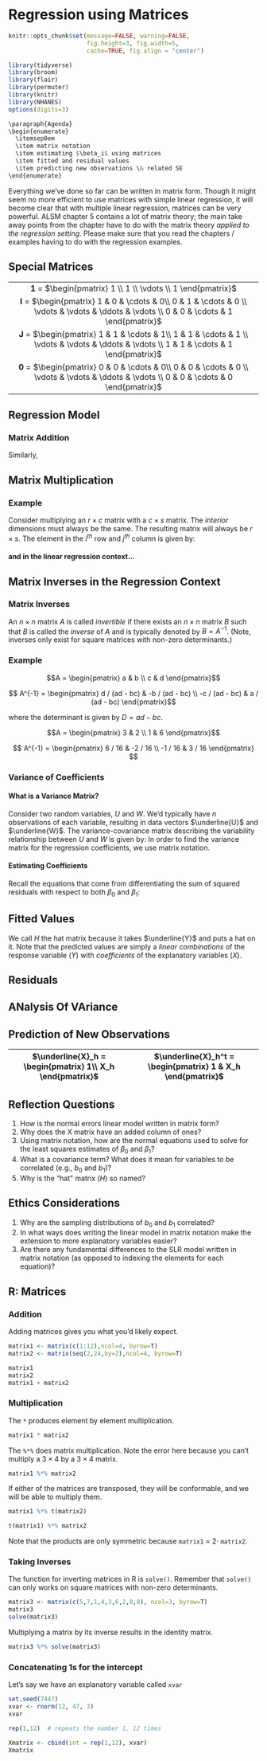 # Regression using Matrices {#la}


```r
knitr::opts_chunk$set(message=FALSE, warning=FALSE, 
                      fig.height=3, fig.width=5,  
                      cache=TRUE, fig.align = "center")

library(tidyverse)
library(broom)
library(flair)
library(permuter)
library(knitr)
library(NHANES)
options(digits=3)
```


```r
\paragraph{Agenda}
\begin{enumerate}
  \itemsep0em
  \item matrix notation
  \item estimating $\beta_i$ using matrices
  \item fitted and residual values
  \item predicting new observations \& related SE
\end{enumerate}
```


Everything we've done so far can be written in matrix form.  Though it might seem no more efficient to use matrices with simple linear regression, it will become clear that with multiple linear regression, matrices can be very powerful.  ALSM chapter 5 contains a lot of matrix theory; the main take away points from the chapter have to do with the matrix theory *applied to the regression setting*.  Please make sure that you read the chapters / examples having to do with the regression examples.


## Special Matrices

||  
|:--:|  
|**1** = $\begin{pmatrix} 1 \\ 1 \\  \vdots \\ 1 \end{pmatrix}$|  
|**I** = $\begin{pmatrix} 1  &  0  &  \cdots  &   0\\ 0  &  1  &  \cdots  &  0 \\ \vdots  &  \vdots  &  \ddots  &  \vdots \\ 0  &  0  &  \cdots  &  1 \end{pmatrix}$|  
|**J** = $\begin{pmatrix} 1  &  1  &  \cdots  &   1\\ 1  &  1  &  \cdots  &  1 \\ \vdots  &  \vdots  &  \ddots  &  \vdots \\ 1  &  1  &  \cdots  &  1 \end{pmatrix}$| 	  
|**0** = $\begin{pmatrix} 0  &  0  &  \cdots  &   0\\ 0  &  0  &  \cdots  &  0 \\ \vdots  &  \vdots  &  \ddots  &  \vdots \\ 0  &  0  &  \cdots  &  0 \end{pmatrix}$|  

## Regression Model

### Matrix Addition


\begin{eqnarray*}
Y_i &=& E[Y_i] + \epsilon_i\\
&&\\
\begin{pmatrix} Y_1\\ Y_2 \\ \vdots \\ Y_n \end{pmatrix} &=&
\begin{pmatrix} E[Y_1]\\ E[Y_2] \\ \vdots \\ E[Y_n] \end{pmatrix} +
\begin{pmatrix} \epsilon_1\\ \epsilon_2 \\ \vdots \\ \epsilon_n \end{pmatrix}\\
&&\\
\underline{Y} &=& E[\underline{Y}] + \underline{\epsilon}\\
\end{eqnarray*}
Similarly,
\begin{eqnarray*}
Y_i &=& \hat{Y}_i + e_i\\
&&\\
\begin{pmatrix} Y_1\\ Y_2 \\ \vdots \\ Y_n \end{pmatrix} &=&
\begin{pmatrix} \hat{Y}_1\\ \hat{Y}_2 \\ \vdots \\ \hat{Y}_n \end{pmatrix} +
\begin{pmatrix} e_1\\ e_2 \\ \vdots \\ e_n \end{pmatrix}\\
&&\\
\underline{Y} &=& \underline{\hat{Y}} + \underline{e}\\
\end{eqnarray*}

## Matrix Multiplication

### Example
Consider multiplying an $r \times c$ matrix with a $c \times s$ matrix.  The  *interior* dimensions must always be the same.  The resulting matrix will always be $r \times s$.  The element in the $i^{th}$ row and $j^{th}$ column is given by:
\begin{eqnarray*}
\sum_{k=1}^c a_{ik} b_{kj}\\
AB &=& \begin{pmatrix} a_{11} & a_{12} & a_{13} \\ a_{21} & a_{22} & a_{23} \end{pmatrix}
\begin{pmatrix} b_{11} & b_{12} \\ b_{21} & b_{22} \\ b_{31} & b_{32} \end{pmatrix}\\
&=& \begin{pmatrix} a_{11} b_{11} + a_{12} b_{21} + a_{13}b_{31} & a_{11} b_{12} + a_{12} b_{22} + a_{13}b_{32} \\ a_{21} b_{11} + a_{22} b_{21} + a_{23}b_{31} & a_{21} b_{12} + a_{22} b_{22} + a_{23}b_{32}
\end{pmatrix}\\
&&\\
AB &=& \begin{pmatrix} 3 & -1 & 0 \\ 0 & 1 & 1 \\ -2 & 0 & 1 \end{pmatrix}
\begin{pmatrix} 1 & 1\\ -1 & 2 \\ 0 & -1 \end{pmatrix}\\
&=& \begin{pmatrix} 4 & 1\\ -1 & 1 \\ -2 & -3 \end{pmatrix}
\end{eqnarray*}

#### and in the linear regression context... {-}
\begin{eqnarray*}
E[Y_i] &=& \beta_0 + \beta_1 X_i\\
&&\\
\begin{pmatrix} E[Y_1]\\ E[Y_2] \\ \vdots \\ E[Y_n] \end{pmatrix} &=&
\begin{pmatrix} 1 & X_1\\ 1 & X_2 \\ \vdots \\ 1 & X_n \end{pmatrix}
\begin{pmatrix} \beta_0 \\ \beta_1 \end{pmatrix}\\
&&\\
E[\underline{Y}] &=& X \underline{\beta}\\
\end{eqnarray*}


\begin{eqnarray*}
\underline{Y}^t \underline{Y} &=& \begin{pmatrix} Y_1 & Y_2 & \cdots & Y_n \end{pmatrix} \begin{pmatrix} Y_1 \\ Y_2 \\ \vdots \\ Y_n \end{pmatrix} = \sum_{i=1}^n Y_i^2\\
&&\\
X^t X &=& \begin{pmatrix} 1 & 1 & \cdots & 1\\ X_1 & X_2 & \cdots & X_n \end{pmatrix} \begin{pmatrix} 1 & X_1 \\ 1 & X_2 \\ \vdots & \vdots \\ 1 & X_n \end{pmatrix}= \begin{pmatrix} n & \sum_{i=1}^n X_i \\ \sum_{i=1}^n X_i & \sum_{i=1}^n X_i^2 \end{pmatrix}\\
&&\\
X^t \underline{Y} &=& \begin{pmatrix} 1 & 1 & \cdots & 1\\ X_1 & X_2 & \cdots & X_n \end{pmatrix} \begin{pmatrix} Y_1 \\ Y_2 \\ \vdots \\ Y_n \end{pmatrix} = \begin{pmatrix} \sum_{i=1}^n Y_i \\ \sum_{i=1}^n X_i Y_i \end{pmatrix}
\end{eqnarray*}


## Matrix Inverses in the Regression Context

### Matrix Inverses 
An $n \times n$ matrix $A$ is called *invertible* if there exists an $n \times n$ matrix $B$ such that
\begin{eqnarray*}
A B = B A = I_n
\end{eqnarray*}
\noindent
$B$ is called the *inverse* of $A$ and is typically denoted by $B = A^{-1}$.  (Note, inverses only exist for square matrices with non-zero determinants.)

### Example

$$A = \begin{pmatrix} a  &  b \\ c  &  d \end{pmatrix}$$

$$ A^{-1} = \begin{pmatrix} d / (ad - bc)  &  -b / (ad - bc) \\ -c / (ad - bc)  &  a / (ad - bc) \end{pmatrix}$$


where the determinant is given by $D = ad - bc$.
\begin{eqnarray*}
A^{-1} A &=& \begin{pmatrix} d / (ad - bc) & -b / (ad - bc) \\ -c / (ad - bc) & a / (ad - bc) \end{pmatrix} \begin{pmatrix} a & b \\ c & d \end{pmatrix}\\
&=& \begin{pmatrix} (ad - bc) / (ad - bc) & (bd - bd) / (ad - bc) \\ (-ac + ac) / (ad - bc) & (ad - bc) / (ad - bc) \end{pmatrix}\\
&=& I_2
\end{eqnarray*}

$$A = \begin{pmatrix} 3  &  2 \\ 1  &  6 \end{pmatrix}$$ 	

$$ A^{-1} = \begin{pmatrix} 6 / 16  &  -2 / 16 \\ -1 / 16  &  3 / 16 \end{pmatrix} $$

\begin{eqnarray*}
A^{-1} A &=& \begin{pmatrix} 6 / 16 & -2 / 16 \\ -1 / 16 & 3 / 16 \end{pmatrix}  \begin{pmatrix} 3 & 2 \\ 1 & 6 \end{pmatrix}\\
&=& \begin{pmatrix} (18-2)/16 & (12-12)/16 \\ (-3+3)/16 & (-2+18)/16 \end{pmatrix}\\
&=& I_2
\end{eqnarray*}


### Variance of Coefficients

#### What is a Variance Matrix? {-}

Consider two random variables, $U$ and $W$.  We'd typically have $n$ observations of each variable, resulting in data vectors $\underline{U}$ and $\underline{W}$.  The variance-covariance matrix describing the variability relationship between $U$ and $W$ is given by:
\begin{eqnarray*}
\mbox{var}\{\underline{U},\underline{W} \} &=& \begin{pmatrix} \sigma_U^2  & \sigma_{U,W} \\ \sigma_{W,U} & \sigma_W^2 \end{pmatrix}\\
\mbox{where } \sigma_U^2 &=& \mbox{ variance of } U  \mbox{ (a number)}\\
\sigma_W^2 &=& \mbox{ variance of } V  \mbox{ (a number)}\\
\sigma_{U,W} &=& \sigma_{W,U} = \mbox{ covariance of } U \mbox{ and } W  \mbox{ (a number)} \\
\end{eqnarray*}
In order to find the variance matrix for the regression coefficients, we use matrix notation.
\begin{eqnarray*}
\mbox{Recall:    }  X^t X &=&  \begin{pmatrix} n & \sum_{i=1}^n X_i \\ \sum_{i=1}^n X_i & \sum_{i=1}^n X_i^2 \end{pmatrix}\\
&&\\
\mbox{So,    } D &=& n \sum X_i^2 - (\sum X_i)^2 = n \sum(X_i - \overline{X})^2\\
&&\\
(X^t X)^{-1} &=&  \begin{pmatrix} \frac{\sum X_i^2}{n \sum(X_i - \overline{X})^2} & \frac{-\sum_{i=1}^n X_i}{n \sum(X_i - \overline{X})^2} \\ \frac{-\sum_{i=1}^n X_i}{n \sum(X_i - \overline{X})^2} & \frac{n}{n \sum(X_i - \overline{X})^2} \end{pmatrix}\\
&&\\
&=&  \begin{pmatrix} \frac{1}{n} + \frac{\overline{X}^2}{\sum(X_i - \overline{X})^2} & \frac{-\overline{X}}{\sum(X_i - \overline{X})^2} \\ \frac{-\overline{X}}{ \sum(X_i - \overline{X})^2} & \frac{1}{ \sum(X_i - \overline{X})^2} \end{pmatrix}\\
&&\\
\mbox{var}\{\underline{b}\} &=& \sigma^2  \cdot (X^t X)^{-1}\\
&=& \begin{pmatrix} \sigma^2_{b_0} & \sigma_{b_0, b_1} \\ \sigma_{b_1, b_0} & \sigma^2_{b_1} \end{pmatrix}\\
SE^2\{\underline{b}\} &=& MSE  \cdot (X^t X)^{-1}\\
\end{eqnarray*}


#### Estimating Coefficients {-}


Recall the equations that come from differentiating the sum of squared residuals with respect to both $\beta_0$ and $\beta_1$:

\begin{eqnarray*}
n b_0 + b_1 \sum X_i &=& \sum Y_i\\
b_0 \sum X_i + b_1 \sum X_i^2 &=& \sum X_i Y_i\\
&&\\
\begin{pmatrix} n & \sum X_i \\ \sum X_i & \sum X_i^2 \end{pmatrix} \begin{pmatrix} b_0 \\ b_1 \end{pmatrix} &=& \begin{pmatrix} \sum Y_i \\ \sum X_i Y_i \end{pmatrix}\\
&&\\
(X^t X) \underline{b} &=& X^t \underline{Y}\\
\underline{b} &=& (X^t X)^{-1} (X^t \underline{Y})\\
&&\\
\mbox{var}\{\underline{b} \} &=& (X^t X)^{-1} X^t \sigma^2 I X (X^t X)^{-1}\\
&=& \sigma^2 \cdot (X^t X)^{-1}\\
&&\\
\mbox{checking:}&&\\
(X^t X)^{-1} (X^t \underline{Y}) &=& \begin{pmatrix} \frac{1}{n} + \frac{\overline{X}^2}{\sum(X_i - \overline{X})^2} & \frac{-\overline{X}}{\sum(X_i - \overline{X})^2} \\ \frac{-\overline{X}}{ \sum(X_i - \overline{X})^2} & \frac{1}{ \sum(X_i - \overline{X})^2} \end{pmatrix} \begin{pmatrix} \sum_{i=1}^n Y_i \\ \sum_{i=1}^n X_i Y_i \end{pmatrix}\\
&&\\
&=& \begin{pmatrix} \frac{\sum Y_i}{n} + \frac{\sum Y_i \overline{X}^2}{\sum(X_i - \overline{X})^2} + \frac{-\sum X_i Y_i (\overline{X})}{\sum(X_i - \overline{X})^2} \\ \frac{-\sum Y_i (\overline{X})}{ \sum(X_i - \overline{X})^2} + \frac{\sum X_i Y_i}{ \sum(X_i - \overline{X})^2} \end{pmatrix}\\
&&\\
&=& \begin{pmatrix} \overline{Y} - b_1 \overline{X} \\ \frac{\sum Y_i (X_i - \overline{X})}{\sum(X_i - \overline{X})^2} \end{pmatrix} = \begin{pmatrix} b_0 \\ b_1 \end{pmatrix}
\end{eqnarray*}



## Fitted Values {#fitted}

\begin{eqnarray*}
\hat{Y}_i &=& b_0 + b_1 X_i\\
&&\\
\begin{pmatrix} \hat{Y}_1 \\ \hat{Y}_2 \\ \vdots \\ \hat{Y}_n \end{pmatrix} &=& \begin{pmatrix} 1 & X_1 \\ 1 & X_2 \\ \vdots & \vdots \\ 1 & X_n \end{pmatrix} \begin{pmatrix} b_0 \\ b_1 \end{pmatrix}\\
&&\\
\underline{\hat{Y}} &=& X \underline{b}\\
 &=& X (X^t X)^{-1} (X^t \underline{Y})\\
&=& H \underline{Y}\\
\mbox{"hat" matrix: } H &=& X (X^t X)^{-1} X^t
\end{eqnarray*}
We call $H$ the hat matrix because it takes $\underline{Y}$ and puts a hat on it. Note that the predicted values are simply a *linear combinations* of the response variable ($Y$) with *coefficients* of the explanatory variables ($X$).


## Residuals


\begin{eqnarray*}
e_i &=& Y_i - \hat{Y}_i\\
\begin{pmatrix} e_1 \\ e_2 \\ \vdots \\ e_n \end{pmatrix} &=& \begin{pmatrix} Y_1 \\ Y_2 \\ \vdots \\Y_n \end{pmatrix} - \begin{pmatrix} \hat{Y}_1 \\ \hat{Y}_2 \\ \vdots \\ \hat{Y}_n \end{pmatrix}\\
\underline{e} &=& \underline{Y} - \hat{\underline{Y}}\\
&=& \underline{Y} - X \underline{b}\\
&=& \underline{Y} - H \underline{Y}\\
&=& (I - H) \underline{Y}\\
&&\\
\mbox{var}\{ \underline{e} \} &=& \mbox{var}\{ (I-H) \underline{Y} \}\\
&=& (I - H) \mbox{var}\{ \underline{Y} \}\\
&=& (I - H) \cdot \sigma^2 \cdot (I - H)^t\\
&=& \sigma^2 \cdot (I - H) (I-H^t)\\
&=& \sigma^2 \cdot (I - H - H^t + HH^t)\\
&=&  \sigma^2 \cdot (I-H)\\
SE^2(\underline{e}) &=& MSE \cdot (I-H)
\end{eqnarray*}


## ANalysis Of VAriance

\begin{eqnarray*}
SSTO &=& \underline{Y}^t \underline{Y} - \bigg(\frac{1}{n} \bigg) \underline{Y}^t J \underline{Y}\\
&=& \sum Y_i ^2 - \frac{1}{n} \begin{pmatrix} Y_1 & Y_2 & \cdots & Y_n \end{pmatrix} \begin{pmatrix} 1 & 1 & \cdots &  1\\ 1 & 1 & \cdots & 1 \\ \vdots & \vdots & \ddots & \vdots \\ 1 & 1 & \cdots & 1   \end{pmatrix} \begin{pmatrix} Y_1 \\ Y_2 \\ \vdots \\ Y_n \end{pmatrix} \\
&=& \sum Y_i ^2 - \frac{1}{n} \begin{pmatrix} Y_1 & Y_2 & \cdots & Y_n \end{pmatrix}  \begin{pmatrix} \sum Y_i \\ \sum Y_i \\ \vdots \\ \sum Y_i \end{pmatrix} \\
&=& \sum Y_i ^2 - \frac{1}{n} \sum Y_i \sum Y_i\\
&=& \sum Y_i ^2 - n \overline{Y}^2\\
\mbox{note: } \sum(Y_i - \overline{Y})^2 &=& \sum (Y_i^2 - 2Y_i \overline{Y} + \overline{Y}^2)\\
&=& \sum Y_i^2 -2\overline{Y}\sum Y_i + n \overline{Y}^2\\
&=& \sum Y_i^2 - n \overline{Y}^2\\
&&\\
SSE &=& \underline{Y}^t \underline{Y} - \underline{b}^t X^t \underline{Y}\\
&&\\
SSR &=& \underline{b}^t X^t \underline{Y} - \bigg(\frac{1}{n} \bigg) \underline{Y}^t J \underline{Y}
\end{eqnarray*}


## Prediction of New Observations

| $\underline{X}_h = \begin{pmatrix} 1\\ X_h \end{pmatrix}$ 	| $\underline{X}_h^t = \begin{pmatrix} 1  &  X_h \end{pmatrix}$ 	|
|:---------------------------------------------------------:	|:-------------------------------------------------------------:	|

\begin{eqnarray*}
\hat{Y}_h &=& \underline{X}^t_h \underline{b}\\
\mbox{var}\{ \hat{Y}_h \} &=& \underline{X}_h^t \mbox{var}\{\underline{b} \} \underline{X}_h\\
&=& \sigma^2 \cdot \underline{X}_h^t (X^t X)^{-1} \underline{X}_h\\
SE^2\{\hat{Y}_h \} &=& MSE \cdot \underline{X}_h^t (X^t X)^{-1} \underline{X}_h\\
&&\\
&&\\
SE^2 \{\mbox{pred} \} = SE^2\{\hat{Y}_{h(new)} \} &=& MSE \cdot (1 + \underline{X}_h^t (X^t X)^{-1} \underline{X}_h)\\
\end{eqnarray*}

## <i class="fas fa-lightbulb" target="_blank"></i> Reflection Questions

1. How is the normal errors linear model written in matrix form?  
2. Why does the X matrix have an added column of ones?  
3. Using matrix notation, how are the normal equations used to solve for the least squares estimates of $\beta_0$ and $\beta_1$?  
4. What is a covariance term?  What does it mean for variables to be correlated (e.g., $b_0$ and $b_1$)?  
5. Why is the "hat" matrix ($H$) so named?

## <i class="fas fa-balance-scale"></i> Ethics Considerations

1. Why are the sampling distributions of $b_0$ and $b_1$ correlated?
2. In what ways does writing the linear model in matrix notation make the extension to more explanatory variables easier?  
3. Are there any fundamental differences to the SLR model written in matrix notation (as opposed to indexing the elements for each equation)?

## R: Matrices 

### Addition

Adding matrices gives you what you'd likely expect.

```r
matrix1 <- matrix(c(1:12),ncol=4, byrow=T)
matrix2 <- matrix(seq(2,24,by=2),ncol=4, byrow=T)

matrix1
matrix2
matrix1 + matrix2
```



### Multiplication

The `*` produces element by element multiplication.

```r
matrix1 * matrix2
```

The `%*%` does matrix multiplication.  Note the error here because you can't multiply a $3 \times 4$ by a $3 \times4$ matrix.

```r
matrix1 %*% matrix2
```

If either of the matrices are transposed, they will be conformable, and we will be able to multiply them.

```r
matrix1 %*% t(matrix2)

t(matrix1) %*% matrix2
```

Note that the products are only symmetric because `matrix1` = $2 \cdot$ `matrix2`.


### Taking Inverses

The function for inverting matrices in R is `solve()`.  Remember that `solve()` can only works on square matrices with non-zero determinants.  

```r
matrix3 <- matrix(c(5,7,1,4,3,6,2,0,8), ncol=3, byrow=T)
matrix3
solve(matrix3)
```


Multiplying a matrix by its inverse results in the identity matrix.

```r
matrix3 %*% solve(matrix3)
```



### Concatenating 1s for the intercept

Let's say we have an explanatory variable called `xvar`

```r
set.seed(7447)
xvar <- rnorm(12, 47, 3)
xvar

rep(1,12)  # repeats the number 1, 12 times

Xmatrix <- cbind(int = rep(1,12), xvar)
Xmatrix
```


